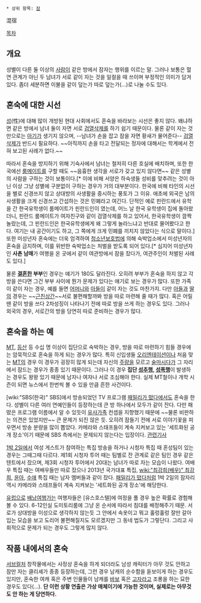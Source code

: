  * 상위 항목: [[잠]]

混宿

[[목차]]
== 개요 ==
성별이 다른 둘 이상의 [[사람]]이 같은 방에서 잠자는 행위를 이르는 말. 그러나 보통은 혈연 관계가 아닌 두 남녀가 서로 같이 자는 것을 일컬을 때 쓰이며 부정적인 의미가 담겨 있다. 좀더 세분하면 이불을 같이 덮는가 따로 덮는가(…)로 나눌 수도 있다.

== 혼숙에 대한 시선 ==
[[성]](性)에 대해 많이 개방된 현대 사회에서도 혼숙을 바라보는 시선은 좋지 않다. 왜냐하면 같은 방에서 남녀 둘이 자면 서로 [[검열삭제]]를 하기 쉽기 때문이다. 물론 같이 자는 것만으로는 [[아기]]가 생기지 않으며, --남녀가 손을 잡고 잠을 자면 황새가 물어준다-- [[검열삭제]]가 반드시 필요하다. ~~아직까지 손을 타고 전달되는 정자에 대해서는 학계에서 전혀 보고된 사례가 없다.~~

따라서 혼숙을 방지하기 위해 기숙사에서 남녀는 철저히 다른 호실에 배치하며, 또한 한국에선 [[룸메이트]]를 구할 때도 ~~음흉한 생각을 서로가 갖고 있지 않다면~~ 같은 성별의 사람을 구하는 것이 보통이다.[* 이에 비해 서양은 하숙생들 성비를 맞추려는 것이 아닌 이상 그냥 성별에 구분없이 구하는 경우가 거의 대부분이다. 한국에 비해 타인의 시선을 별로 신경쓰지 않고 상대방의 사생활을 중시하는 풍토가 그 이유. 애초에 외국은 남의 사생활을 크게 신경쓰고 간섭하는 것은 민폐라고 여긴다. 단적인 예로 핀란드에서 유학을 간 한국유학생이 룸메이트가 핀란드인이 였는데, 어느 날 한국 유학생이 집에 돌아왔더니, 핀란드 룸메이트가 여자친구와 같이 검열삭제를 하고 있어서, 한국유학생이 깜짝 놀랐는데, 그 핀란드인은 한국유학생에게 왜 그렇게 놀라느냐고 반대로 물어봤다고 한다. 여기는 내 공간이기도 하고, 그 쪽에게 크게 민폐를 끼치지 않았다는 식으로 말이다.] 또한 미성년자 혼숙에는 더욱 엄격하여 [[청소년보호법]]에 의해 숙박업소에서 미성년자의 혼숙을 금지하며, 이를 위반한 숙박업소는 처벌을 받도록 되어 있다.[* 심지어 미성년자인 '''사촌 남매'''가 여행을 온 곳에서 같이 여관방에서 잠을 잤다가, 여관주인이 처벌된 사례도 있다.]

물론 '''[[결혼]]한 부부'''인 경우는 얘기가 180도 달라진다. 오히려 부부가 혼숙을 하지 않고 각방을 쓴다면 그건 부부 사이에 뭔가 문제가 있다는 얘기로 보는 경우가 많다. 또한 가족이 같이 자는 경우, 예를 들면 [[어머니]]와 [[아들]]이 같이 자는 것도 마찬가지. 다만 [[아들]]과 [[딸]]의 경우는 ~~[[근친상간]]~~서로 불편해할까봐 방을 따로 마련해 줄 때가 많다. 혹은 어릴 땐 같이 방을 쓰다 2차성징이 나타나기 전에 따로 방을 쓰게 하는 경우도 있다. 그러나 외국의 경우, 서로간의 방을 당연히 따로 준비하는 경우가 많다.

== 혼숙을 하는 예 ==
[[MT]], [[등산]] 등 수십 명 이상이 집단으로 숙박하는 경우, 방을 따로 마련하기 힘들 경우에는 암묵적으로 혼숙을 하게 되는 경우가 많다. 특히 신입생들 [[오리엔테이션]]이나 처음 맞는 [[MT]]의 경우 이 경우가 굉장히 많게 되는데 자신의 [[주량]]을 모르고 [[술]]마시다가 그 자리에서 잠드는 경우가 종종 있기 때문이다. 그러나 이 경우 '''집단 [[성추행]], [[성폭행]]'''이 발생하는 경우도 왕왕 있기 때문에 남자나 여자나 서로 조심해야 한다. 실제 MT철이나 개학 시즌이 되면 뉴스에서 한번씩 볼 수 있을 만큼 흔한 사건이다.

[wiki:"SBS(한국)" SBS]에서 방송되었던 TV 프로그램 [[패밀리가 떴다]]에서도 혼숙을 한다. 성별이 다른 여러 연예인들이 등장하는데 큰 방 하나에서 모두가 같이 잔다. 다만 패떴은 프로그램 이름에서 알 수 있듯이 [[유사가족]] 컨셉을 지향했기 때문에 ~~물론 비판하는 의견은 있었지만~~ 큰 문제가 되진 않은 듯. 오히려 잠들기 전에 서로 이야기꽃을 피우면서 방송 분량을 많이 뽑았다. 카메라와 스태프들이 계속 지켜보고 있는 '세트화된 공개 장소'이기 때문에 SBS 측에서는 문제되지 않는다는 입장이다. [http://news.naver.com/main/read.nhn?mode=LSD&mid=sec&sid1=106&oid=112&aid=0001965903 관련기사]

[[1박 2일]]에서 여성 게스트가 참여하는 특집 방송을 하거나 시청자 특집 때 혼성팀이 있는 경우는 그때그때 다르다. 제1회 시청자 투어 때는 팀별로 잔 관계로 같은 팀인 경우 같은 텐트에서 잤으며, 제3회 시청자 투어에서 20대는 남녀가 따로 자는 모습이 나왔다. 여배우 특집 때는 여배우들만 따로 잤으나 2013년 국가대표 특집, [[wiki:"최강희(배우)" 최강희]], [[윤아]], [[수애]] 특집 때는 남자 멤버들과 같이 잤다. [[패밀리가 떴다]]처럼 1박 2일의 잠자리 역시 카메라와 스태프들이 계속 지켜보는 '세트화된 공개 장소'에 해당한다.

[[유럽]]으로 [[배낭여행]]가는 여행자들은 [유스호스텔]에 여정을 풀 경우 높은 확률로 경험해볼 수 있다. 6-12인실 도미토리룸에 그냥 온 순서에 따라서 침대를 배정해주기 때문. 서로가 상대방을 이성으로 생각하지 않는듯 그 안에서 속옷이고 뭐고 훌렁훌렁 잘만 갈아입는 모습을 보고 도리어 불편해질지도 모르겠지만 그 동네 법도가 그렇단다. 그리고 사회적으로 문제가 되는 경우도 그렇게 많지 않다.

== 작품 내에서의 혼숙 ==
[[서브컬처]] 창작물에서는 사정상 혼숙을 하게 되더라도 남성 캐릭터가 아무 것도 안하고 잠만 자는 클리셰가 종종 등장하는데, 그런 경우 남캐의 순수함을 돋보이게 하는 경우도 있지만, 혼숙한 여캐 혹은 주변 인물들이 남캐를 [[바보]] 혹은 [[고자]]라고 조롱을 하는 묘한 경우도 있다(…). '''단 이런 상황 연출은 가상 매체이기에 가능한 것이며, 실제로는 아무것도 안 하는 게 당연하다.''' 

